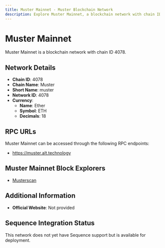 ```yaml
--- 
title: Muster Mainnet - Muster Blockchain Network
description: Explore Muster Mainnet, a blockchain network with chain ID 4078. Learn about its native currency, Ether, and how to interact with the network.
---
```


# Muster Mainnet

Muster Mainnet is a blockchain network with chain ID 4078.

## Network Details

- **Chain ID**: 4078
- **Chain Name**: Muster
- **Short Name**: muster
- **Network ID**: 4078
- **Currency**: 
  - **Name**: Ether
  - **Symbol**: ETH
  - **Decimals**: 18

## RPC URLs

Muster Mainnet can be accessed through the following RPC endpoints:

- https://muster.alt.technology

## Muster Mainnet Block Explorers

- [Musterscan](https://muster-explorer.alt.technology)

## Additional Information

- **Official Website**: Not provided

## Sequence Integration Status

This network does not yet have Sequence support but is available for deployment.
